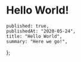 # Hello World!

	published: true,
	publishedAt: "2020-05-24",
	title: "Hello World",
	summary: "Here we go!",
};
